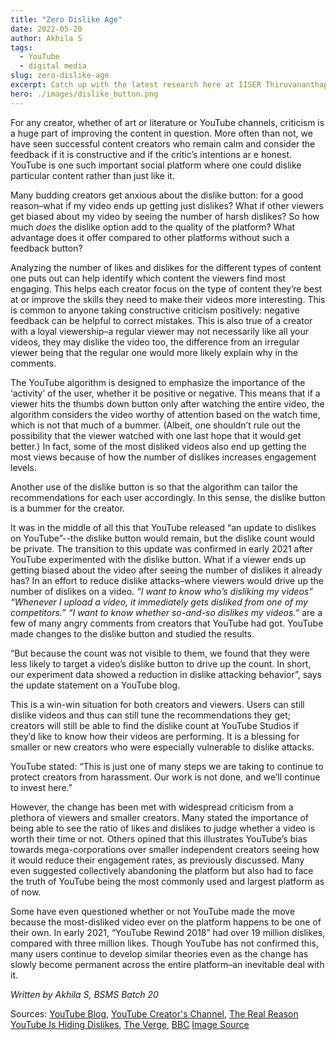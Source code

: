 ```yaml
---
title: "Zero Dislike Age"
date: 2022-05-20
author: Akhila S
tags:   
  - YouTube
  - digital media
slug: zero-dislike-age
excerpt: Catch up with the latest research here at IISER Thiruvananthapuram.
hero: ./images/dislike_button.png
---
```

For any creator, whether of art or literature or YouTube channels, criticism is a huge part of improving the content in question. More often than not, we have seen successful content creators who remain calm and consider the feedback if it is constructive and if the critic’s intentions ar e honest. YouTube is one such important social platform where one could dislike particular content rather than just like it. 

Many budding creators get anxious about the dislike button: for a good reason–what if my video ends up getting just dislikes? What if other viewers get biased about my video by seeing the number of harsh dislikes? So how much *does* the dislike option add to the quality of the platform? What advantage does it offer compared to other platforms without such a feedback button? 

Analyzing the number of likes and dislikes for the different types of content one puts out can help identify which content the viewers find most engaging. This helps each creator focus on the type of content they’re best at or improve the skills they need to make their videos more interesting. This is common to anyone taking constructive criticism positively: negative feedback can be helpful to correct mistakes. This is also true of a creator with a loyal viewership–a regular viewer may not necessarily like all your videos, they may dislike the video too, the difference from an irregular viewer being that the regular one would more likely explain why in the comments. 

The YouTube algorithm is designed to emphasize the importance of the ‘activity’ of the user, whether it be positive or negative. This means that if a viewer hits the thumbs down button only after watching the entire video, the algorithm considers the video worthy of attention based on the watch time, which is not that much of a bummer. (Albeit, one shouldn’t rule out the possibility that the viewer watched with one last hope that it would get better.) In fact, some of the most disliked videos also end up getting the most views because of how the number of dislikes increases engagement levels.

Another use of the dislike button is so that the algorithm can tailor the recommendations for each user accordingly. In this sense, the dislike button is a bummer for the creator. 

It was in the middle of all this that YouTube released “an update to dislikes on YouTube”--the dislike button would remain, but the dislike count would be private. The transition to this update was confirmed in early 2021 after YouTube experimented with the dislike button. What if a viewer ends up getting biased about the video after seeing the number of dislikes it already has? In an effort to reduce dislike attacks–where viewers would drive up the number of dislikes on a video. *“I want to know who’s disliking my videos” “Whenever I upload a video, it immediately gets disliked from one of my competitors.” “I want to know whether so-and-so dislikes my videos.”* are a few of many angry comments from creators that YouTube had got. YouTube made changes to the dislike button and studied the results. 

“But because the count was not visible to them, we found that they were less likely to target a video’s dislike button to drive up the count. In short, our experiment data showed a reduction in dislike attacking behavior”, says the update statement on a YouTube blog. 

This is a win-win situation for both creators and viewers. Users can still dislike videos and thus can still tune the recommendations they get; creators will still be able to find the dislike count at YouTube Studios if they’d like to know how their videos are performing. It is a blessing for smaller or new creators who were especially vulnerable to dislike attacks. 

YouTube stated: “This is just one of many steps we are taking to continue to protect creators from harassment. Our work is not done, and we’ll continue to invest here.” 

However, the change has been met with widespread criticism from a plethora of viewers and smaller creators. Many stated the importance of being able to see the ratio of likes and dislikes to judge whether a video is worth their time or not. Others opined that this illustrates YouTube’s bias towards mega-corporations over smaller independent creators seeing how it would reduce their engagement rates, as previously discussed. Many even suggested collectively abandoning the platform but also had to face the truth of YouTube being the most commonly used and largest platform as of now. 

Some have even questioned whether or not YouTube made the move because the most-disliked video ever on the platform happens to be one of their own. In early 2021, “YouTube Rewind 2018” had over 19 million dislikes, compared with three million likes. Though YouTube has not confirmed this, many users continue to develop similar theories even as the change has slowly become permanent across the entire platform–an inevitable deal with it. 

*Written by Akhila S, BSMS Batch 20*

Sources: [YouTube Blog](https://blog.youtube/news-and-events/update-to-youtube/), [YouTube Creator's Channel](https://www.youtube.com/watch?v=kxOuG8jMIgI), [The Real Reason YouTube Is Hiding Dislikes](https://www.youtube.com/watch?v=f1Izh3-c88Y), [The Verge](https://www.theverge.com/2019/2/1/18207189/youtube-dislike-attack-mob-review-bomb-creator-insider), [BBC](https://www.bbc.com/news/newsbeat-59264070)
[Image Source](https://cdn.write.corbpie.com/wp-content/uploads/2019/02/youtube-dislike-button.png)



